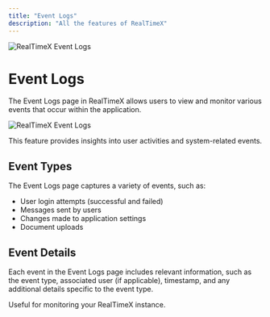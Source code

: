 ```yaml
---
title: "Event Logs"
description: "All the features of RealTimeX"
---
```



<Image
  src="/images/features/event-logs/header-image.png"
  height={1080}
  width={1920}
  quality={100}
  alt="RealTimeX Event Logs"
/>

# Event Logs

The Event Logs page in RealTimeX allows users to view and monitor various events that occur within the application.

<Image
  src="/images/features/event-logs/event-logs.png"
  height={1080}
  width={1920}
  quality={100}
  alt="RealTimeX Event Logs"
/>

This feature provides insights into user activities and system-related events.

## Event Types

The Event Logs page captures a variety of events, such as:

- User login attempts (successful and failed)
- Messages sent by users
- Changes made to application settings
- Document uploads

## Event Details

Each event in the Event Logs page includes relevant information, such as the event type, associated user (if applicable), timestamp, and any additional details specific to the event type.

Useful for monitoring your RealTimeX instance.
